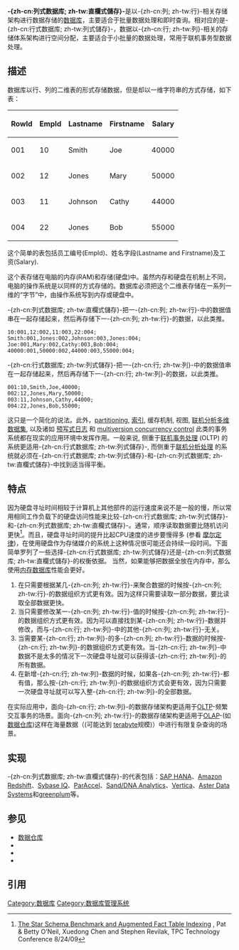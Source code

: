 {{refimprove|time=2019-12-05T20:08:19+00:00}}
{{NoteTA|G1=IT}}
'''-{zh-cn:列式数据库; zh-tw:直欄式儲存}-'''是以-{zh-cn:列; zh-tw:行}-相关存储架构进行数据存储的[[数据库|数据库]]，主要适合于批量数据处理和即时查询。相对应的是-{zh-cn:行式数据库; zh-tw:列式儲存}-，数据以-{zh-cn:行; zh-tw:列}-相关的存储体系架构进行空间分配，主要适合于小批量的数据处理，常用于联机事务型数据处理。

==描述==
数据库以行、列的二维表的形式存储数据，但是却以一维字符串的方式存储，如下表：

{| class="wikitable"
|-
!RowId
! EmpId
! Lastname
! Firstname
! Salary
|-
|001
|10
| Smith
| Joe
| 40000
|-
|002
|12
| Jones
| Mary
| 50000
|-
|003
|11
| Johnson
| Cathy
| 44000
|-
|004
|22
|Jones
|Bob
|55000
|}
 
这个简单的表包括员工编号(EmpId)、姓名字段(Lastname and Firstname)及工资(Salary). 

这个表存储在电脑的内存(RAM)和存储(硬盘)中。虽然内存和硬盘在机制上不同，电脑的操作系统是以同样的方式存储的。数据库必须把这个二维表存储在一系列一维的“字节”中，由操作系统写到内存或硬盘中。

-{zh-cn:列式数据库; zh-tw:直欄式儲存}-把一-{zh-cn:列; zh-tw:行}-中的数据值串在一起存储起来，然后再存储下一-{zh-cn:列; zh-tw:行}-的数据，以此类推。
 10:001,12:002,11:003,22:004;
 Smith:001,Jones:002,Johnson:003,Jones:004;
 Joe:001,Mary:002,Cathy:003,Bob:004;
 40000:001,50000:002,44000:003,55000:004; 
-{zh-cn:行式数据库; zh-tw:列式儲存}-把一-{zh-cn:行; zh-tw:列}-中的数据值串在一起存储起来，然后再存储下一-{zh-cn:行; zh-tw:列}-的数据，以此类推。
 001:10,Smith,Joe,40000;
 002:12,Jones,Mary,50000;
 003:11,Johnson,Cathy,44000;
 004:22,Jones,Bob,55000;
这只是一个简化的说法。此外，[[Partition_(database)|partitioning]], [[Index_(database)|索引]], 缓存机制, 视图, [[OLAP_cube|联机分析多维数据集]], 以及诸如 [[write_ahead_logging|预写式日志]] 和 [[multiversion_concurrency_control|multiversion concurrency control]] 此类的事务系统都在现实的应用环境中发挥作用。一般来说, 侧重于[[online_transaction_processing|联机事务处理]] (OLTP) 的系统更适用-{zh-cn:行式数据库; zh-tw:列式儲存}-, 而侧重于[[online_analytical_processing|联机分析处理]] 的系统就必须在-{zh-cn:行式数据库; zh-tw:列式儲存}-和-{zh-cn:列式数据库; zh-tw:直欄式儲存}-中找到适当得平衡。

==特点==
因为硬盘寻址时间相较于计算机上其他部件的运行速度来说不是一般的慢，所以常用相同工作负载下的硬盘访问性能来比较-{zh-cn:行式数据库; zh-tw:列式儲存}-和-{zh-cn:列式数据库; zh-tw:直欄式儲存}-。通常，顺序读取数据要比随机访问更快<ref>[http://www.cs.umb.edu/~poneil/TPC_Talk082409.pdf The Star Schema Benchmark and Augmented Fact Table Indexing] {{Wayback|url=http://www.cs.umb.edu/~poneil/TPC_Talk082409.pdf |date=20100821121853 }}, Pat & Betty O’Neil, Xuedong Chen and Stephen Revilak, TPC Technology Conference 8/24/09</ref>。而且，硬盘寻址时间的提升比起CPU速度的进步要慢得多 (参看 [[Moore's_Law|摩尔定律]])，在使用硬盘作为存储媒介的系统上这种情况很可能还会持续一段时间。下面简单罗列了一些选择-{zh-cn:行式数据库; zh-tw:列式儲存}还是-{zh-cn:列式数据库; zh-tw:直欄式儲存}-的权衡依据。<!--FIXME: sentence fragment:-->当然，如果能够把数据全放在内存中，那么使用[[in-memory_database|内存数据库]]性能会更好。

# 在只需要根据某几-{zh-cn:列; zh-tw:行}-来聚合数据的时候按-{zh-cn:列; zh-tw:行}-的数据组织方式更有效。因为这样只需要读取一部分数据，要比读取全部数据更快。
# 当只需要修改某一-{zh-cn:列; zh-tw:行}-值的时候按-{zh-cn:列; zh-tw:行}-的数据组织方式更有效。因为可以直接找到某-{zh-cn:列; zh-tw:行}-数据并修改，而与-{zh-cn:行; zh-tw:列}-中的其他-{zh-cn:列; zh-tw:行}-无关。
# 当需要某-{zh-cn:行; zh-tw:列}-的多-{zh-cn:列; zh-tw:行}-数据的时候按-{zh-cn:行; zh-tw:列}-的数据组织方式更有效。当-{zh-cn:行; zh-tw:列}-中数据不是太多的情况下一次硬盘寻址就可以获得该-{zh-cn:行; zh-tw:列}-的所有数据。
# 在新增-{zh-cn:行; zh-tw:列}-数据的时候，如果各-{zh-cn:列; zh-tw:行}-都有值，那么按-{zh-cn:行; zh-tw:列}-的数据组织方式会更有效，因为只需要一次硬盘寻址就可以写入整-{zh-cn:行; zh-tw:列}-的全部数据。

在实际应用中，面向-{zh-cn:行; zh-tw:列}-的数据存储架构更适用于[[OLTP|OLTP]]-频繁交互事务的场景。面向-{zh-cn:列; zh-tw:行}-的数据存储架构更适用于[[OLAP|OLAP]]-(如[[数据仓库|数据仓库]])这样在海量数据（(可能达到 [[terabyte|terabyte]]规模)）中进行有限复杂查询的场景。 

==实现==
-{zh-cn:列式数据库; zh-tw:直欄式儲存}-的代表包括：[[SAP_HANA|SAP HANA]]、[[Amazon_Redshift|Amazon Redshift]]、[[Sybase_IQ|Sybase IQ]]、[[ParAccel|ParAccel]]、[[Sand/DNA_Analytics|Sand/DNA Analytics]]、[[Vertica|Vertica]]、[[Aster_Data_Systems|Aster Data Systems]]和[[greenplum|greenplum]]等。

==参见==
* [[数据仓库|数据仓库]]
* {{en-link|面向列的DBMS列表|List of column-oriented DBMSes}}
* {{en-link|AOS与SOA|AOS and SOA}}
* {{en-link|RCFile|}}

== 引用 ==
<references/>

{{Database models}}

[[Category:数据库|Category:数据库]]
[[Category:数据库管理系统|Category:数据库管理系统]]